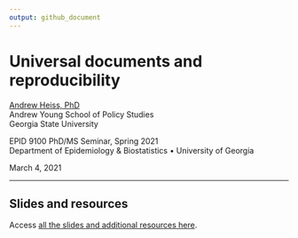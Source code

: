```yaml
---
output: github_document
---
```


# Universal documents and reproducibility

[Andrew Heiss, PhD](https://www.andrewheiss.com)  
Andrew Young School of Policy Studies  
Georgia State University

EPID 9100 PhD/MS Seminar, Spring 2021  
Department of Epidemiology & Biostatistics • University of Georgia

March 4, 2021

------------------------------------------------------------------------

## Slides and resources

Access [all the slides and additional resources here](https://talks.andrewheiss.com/2021-03-04_uga-markdown/).

